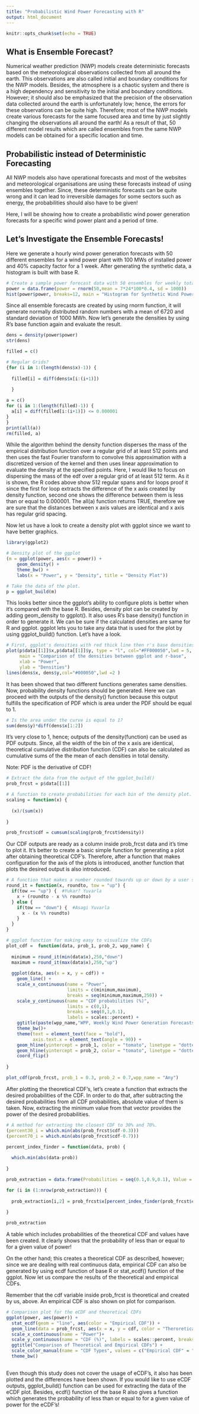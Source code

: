 ```yaml
---
title: "Probabilistic Wind Power Forecasting with R"
output: html_document
---
```


```r
knitr::opts_chunk$set(echo = TRUE)
```

## What is Ensemble Forecast?

Numerical weather prediction (NWP) models create deterministic forecasts based on the meteorological observations collected from all around the earth. This observations are also called initial and boundary conditions for the NWP models. Besides, the atmosphere is a chaotic system and there is a high dependency and sensitivity to the initial and boundary conditions. However; it should also be emphasized that the precision of the observation data collected around the earth is unfortunately low; hence, the errors for these observations can be quite high. Therefore; most of the NWP models create various forecasts for the same focused area and time by just slightly changing the observations all around the earth! As a result of that, 50 different model results which are called ensembles from the same NWP models can be obtained for a specific location and time.

## Probabilistic instead of Deterministic Forecasting

All NWP models also have operational forecasts and most of the websites and meteorological organisations are using these forecasts instead of using ensembles together. Since, these deterministic forecasts can be quite wrong and it can lead to irreversible damages for some sectors such as energy, the probabilities should also have to be given!

Here, I will be showing how to create a probabilistic wind power generation forecasts for a specific wind power plant and a period of time.

## Let's Investigate the Ensemble Forecasts!

Here we generate a hourly wind power generation forecasts with 50 different ensembles for a wind power plant with 100 MWs of installed power and 40% capacity factor for a 1 week. After generating the synthetic data, a histogram is built with base R.

```r
# Create a sample power forecast data with 50 ensembles for weekly total power generation of a wind power plant with 100 MWs of installed power and 40% capacity factor 
power = data.frame(power = rnorm(50,mean = 7*24*100*0.4, sd = 1000))
hist(power$power, breaks=12, main = "Histogram for Synthetic Wind Power Generation Forecast Ensembles",col="royalblue")  
```
Since all ensemble forecasts are created by using rnorm function, it will generate normally distributed random numbers with a mean of 6720 and standard deviation of 1000 MWh. Now let's generate the densities by using R's base function again and evaluate the result.

```r
dens = density(power$power)
str(dens)

filled = c()

# Regular Grids?
{for (i in 1:(length(dens$x)-1)) {
  
  filled[i] = diff(dens$x[i:(i+1)])
  
  }

a = c()
for (i in 1:(length(filled)-1)) {
  a[i] = diff(filled[i:(i+1)]) <= 0.000001
}
}
print(all(a))
rm(filled, a)

```

While the algorithm behind the density function disperses the mass of the empirical distribution function over a regular grid of at least 512 points and then uses the fast Fourier transform to convolve this approximation with a discretized version of the kernel and then uses linear approximation to evaluate the density at the specified points. Here, I would like to focus on dispersing the mass of the edf over a regular grid of at least 512 term. As it is shown, the R codes above show 512 regular spans and for loops proof it since the first for loop extracts the difference of the x axis  created by density function, second one shows the difference between them is less than or equal to 0.000001. The all(a) function returns TRUE, therefore we are sure that the distances between x axis values are identical and x axis has regular grid spacing.

Now let us have a look to create a density plot with ggplot since we want to have better graphics.

```r
library(ggplot2)

# Density plot of the ggplot
(m = ggplot(power, aes(x = power)) + 
    geom_density() +
    theme_bw() +
    labs(x = "Power", y = "Density", title = "Density Plot"))

# Take the data of the plot.
p = ggplot_build(m)

```

This looks better since the ggplot's ability to configure plots is better when it's compared with the base R. Besides, density plot can be created by adding geom_density to ggplot(). It also uses R's base density() function in order to generate it. We can be sure if the calculated densities are same for R and ggplot. ggplot lets you to take any data that is used for the plot by using ggplot_build() function. Let's have a look.


```r
# First, ggplot's densities with red thick line then r's base densities with black thinner line.
plot(p$data[[1]]$x,p$data[[1]]$y, type = "l", col="#FF000050",lwd = 5,
     main = "Comparison of the densities between ggplot and r-base", 
     xlab = "Power",
     ylab = "Densities")
lines(dens$x, dens$y,col="#000050",lwd =2 )

```

It has been showed that two different functions generates same densities. Now, probability density functions should be generated. Here we can proceed with the outputs of the density() function because this output fulfills the specification of PDF which is area under the PDF should be equal to 1.

```r
# Is the area under the curve is equal to 1?
sum(dens$y)*diff(dens$x[1:2])

```

It's very close to 1, hence; outputs of the density(function) can be used as PDF outputs. Since, all the width of the bin of the x axis are identical, theoretical cumulative distribution function (CDF) can also be calculated as cumulative sums of the the mean of each densities in total density.

Note: PDF is the derivative of CDF!

```r
# Extract the data from the output of the ggplot_build()
prob_frcst = p$data[[1]]

# A function to create probabilities for each bin of the density plot.
scaling = function(x) {
  
  (x)/(sum(x))
  
}

prob_frcst$cdf = cumsum(scaling(prob_frcst$density))

```

Our CDF outputs are ready as a column inside prob_frcst data and it's time to plot it. It's better to create a basic simple function for generating a plot after obtaining theoretical CDF's. Therefore, after a function that makes configuration for the axis of the plots is introduced, another function that plots the desired output is also introduced. 

```r
# A function that makes a number rounded towards up or down by a user specified number.
round_it = function(x, roundto, tow = "up") {
  if(tow == "up") {  #Yukar? Yuvarla
    x + (roundto - x %% roundto)
  } else {
    if(tow == "down") {  #Asagi Yuvarla
      x - (x %% roundto)
    }
  }
}

# ggplot function for making easy to visualize the CDFs
plot_cdf =  function(data, prob_1, prob_2, wpp_name) {
  
  minimum = round_it(min(data$x),250,"down")
  maximum = round_it(max(data$x),250,"up")
  
  ggplot(data, aes(x = x, y = cdf)) +
    geom_line() +
    scale_x_continuous(name = "Power", 
                       limits = c(minimum,maximum), 
                       breaks = seq(minimum,maximum,250)) +
    scale_y_continuous(name = "CDF probabilities (%)",
                       limits = c(0,1),
                       breaks = seq(0,1,0.1),
                       labels = scales::percent) +
    ggtitle(paste(wpp_name,"WPP, Weekly Wind Power Generation Forecasts, Theoretical CDF")) +
    theme_bw()+
    theme(text = element_text(face = "bold"),
          axis.text.x = element_text(angle = 90)) +
    geom_hline(yintercept = prob_1, color = "tomato", linetype = "dotted", lwd = 1) +
    geom_hline(yintercept = prob_2, color = "tomato", linetype = "dotted", lwd = 1) +
    coord_flip()
  
}

plot_cdf(prob_frcst, prob_1 = 0.3, prob_2 = 0.7,wpp_name = "Any")
```

After plotting the theoretical CDF's, let's create a function that extracts the desired probabilities of the CDF. In order to do that, after subtracting the desired probabilities from all CDF probabilities, absolute value of them is taken. Now, extracting the minimum value from that vector provides the power of the desired probabilities.

```r
# A method for extracting the closest CDF to 30% and 70%.
(percent30_i = which.min(abs(prob_frcst$cdf-0.3)))
(percent70_i = which.min(abs(prob_frcst$cdf-0.7)))

percent_index_finder = function(data, prob) {
  
  which.min(abs(data-prob))
  
}

prob_extraction = data.frame(Probabilities = seq(0.1,0.9,0.1), Value = 0)

for (i in (1:nrow(prob_extraction))) {
  
  prob_extraction[i,2] = prob_frcst$x[percent_index_finder(prob_frcst$cdf,prob_extraction[i,1])]
  
}

prob_extraction

```

A table which includes probabilities of the theoretical CDF and values have been created. It clearly shows that the probability of less than or equal to for a given value of power!

On the other hand; this creates a theoretical CDF as described, however; since we are dealing with real continuous data, empirical CDF can also be generated by using ecdf function of base R or stat_ecdf() function of the ggplot. Now let us compare the results of the theoretical and empirical CDFs.

Remember that the cdf variable inside prob_frcst is theoretical and created by us, above. An empirical CDF is also shown on plot for comparison.

```r
# Comparison plot for the eCDF and theoretical CDFs
ggplot(power, aes(power)) + 
  stat_ecdf(geom = "line", aes(color = "Empirical CDF")) +
  geom_line(data = prob_frcst, aes(x = x, y = cdf, color = "Theroretical CDF"), alpha = 0.9) +
  scale_x_continuous(name = "Power")+
  scale_y_continuous(name = "CDF (%)", labels = scales::percent, breaks = seq(0,1,0.1))+
  ggtitle("Comparison of Theoretical and Empirical CDFs") +
  scale_color_manual(name = "CDF Types", values = c("Empirical CDF" = "black","Theroretical CDF"="tomato")) +
  theme_bw()
  
```

Even though this study does not cover the usage of eCDF's, it also has been plotted and the differences have been shown. If you would like to use eCDF outputs, ggplot_build() function can be used for extracting the data of the eCDF plot. Besides, ecdf() function of the base R also gives a function which generates the probability of less than or equal to for a given value of power for the eCDF's!
